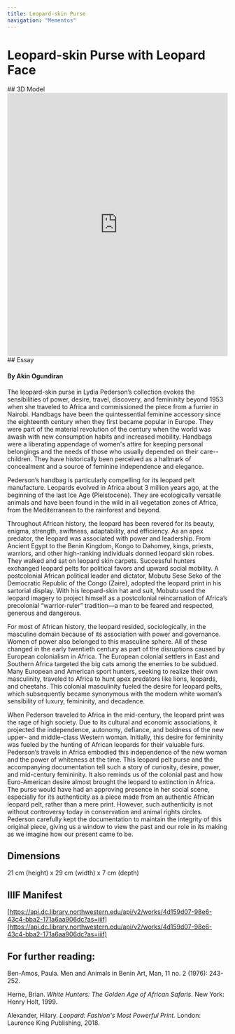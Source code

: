 ```yaml
---
title: Leopard-skin Purse
navigation: "Mementos"
---
```

# Leopard-skin Purse with Leopard Face
<Viewer options = "showTitle: false" iiifContent="https://api.dc.library.northwestern.edu/api/v2/works/4d159d07-98e6-43c4-bba2-171a6aa906dc?as=iiif" />
## 3D Model
<iframe title="Leopard-face purse | Pederson [DRAFT]" frameborder="0" allowfullscreen mozallowfullscreen="true" webkitallowfullscreen="true" allow="autoplay; fullscreen; xr-spatial-tracking" xr-spatial-tracking execution-while-out-of-viewport execution-while-not-rendered web-share src="https://sketchfab.com/models/6b54d8e7809945b39ea54686ae86a537/embed" width ="100%" height="600"> </iframe> 
## Essay
<h4>By Akin Ogundiran </h4>
The leopard-skin purse in Lydia Pederson’s collection evokes the sensibilities of power, desire, travel, discovery, and femininity beyond 1953 when she traveled to Africa and commissioned the piece from a furrier in Nairobi. Handbags have been the quintessential feminine accessory since the eighteenth century when they first became popular in Europe. They were part of the material revolution of the century when the world was awash with new consumption habits and increased mobility. Handbags were a liberating appendage of women's attire for keeping personal belongings and the needs of those who usually depended on their care--children. They have historically been perceived as a hallmark of concealment and a source of feminine independence and elegance. 

Pederson’s handbag is particularly compelling for its leopard pelt manufacture. Leopards evolved in Africa about 3 million years ago, at the beginning of the last Ice Age (Pleistocene). They are ecologically versatile animals and have been found in the wild in all vegetation zones of Africa, from the Mediterranean to the rainforest and beyond.   

Throughout African history, the leopard has been revered for its beauty, enigma, strength, swiftness, adaptability, and efficiency. As an apex predator, the leopard was associated with power and leadership. From Ancient Egypt to the Benin Kingdom, Kongo to Dahomey, kings, priests, warriors, and other high-ranking individuals donned leopard skin robes. They walked and sat on leopard skin carpets. Successful hunters exchanged leopard pelts for political favors and upward social mobility. A postcolonial African political leader and dictator, Mobutu Sese Seko of the Democratic Republic of the Congo (Zaire), adopted the leopard print in his sartorial display. With his leopard-skin hat and suit, Mobutu used the leopard imagery to project himself as a postcolonial reincarnation of Africa’s precolonial “warrior-ruler” tradition—a man to be feared and respected, generous and dangerous.

For most of African history, the leopard resided, sociologically, in the masculine domain because of its association with power and governance. Women of power also belonged to this masculine sphere. All of these changed in the early twentieth century as part of the disruptions caused by European colonialism in Africa. The European colonial settlers in East and Southern Africa targeted the big cats among the enemies to be subdued. Many European and American sport hunters, seeking to realize their own masculinity, traveled to Africa to hunt apex predators like lions, leopards, and cheetahs. This colonial masculinity fueled the desire for leopard pelts, which subsequently became synonymous with the modern white woman’s sensibility of luxury, femininity, and decadence. 

When Pederson traveled to Africa in the mid-century, the leopard print was the rage of high society. Due to its cultural and economic associations,  it projected the independence, autonomy, defiance, and boldness of the new upper- and middle-class Western woman. Initially, this desire for femininity was fueled by the hunting of African leopards for their valuable furs. Pederson’s travels in Africa embodied this independence of the new woman and the power of whiteness at the time. This leopard pelt purse and the accompanying documentation tell such a story of curiosity, desire, power, and mid-century femininity. It also reminds us of the colonial past and how Euro-American desire almost brought the leopard to extinction in Africa. The purse would have had an approving presence in her social scene, especially for its authenticity as a piece made from an authentic African leopard pelt, rather than a mere print. However, such authenticity is not without controversy today in conservation and animal rights circles. Pederson carefully kept the documentation to maintain the integrity of this original piece, giving us a window to view the past and our role in its making as we imagine how our present came to be.

## Dimensions
21 cm (height) x 29 cm (width) x 7 cm (depth)

## IIIF Manifest
[https://api.dc.library.northwestern.edu/api/v2/works/4d159d07-98e6-43c4-bba2-171a6aa906dc?as=iiif](https://api.dc.library.northwestern.edu/api/v2/works/4d159d07-98e6-43c4-bba2-171a6aa906dc?as=iiif)

## For further reading:
Ben-Amos, Paula. Men and Animals in Benin Art, Man, 11 no. 2 (1976): 243-252.

Herne, Brian. <i>White Hunters: The Golden Age of African Safaris.</i> New York: Henry Holt, 1999. 

Alexander, Hilary. <i>Leopard: Fashion's Most Powerful Print.</i> London: Laurence King Publishing, 2018.
